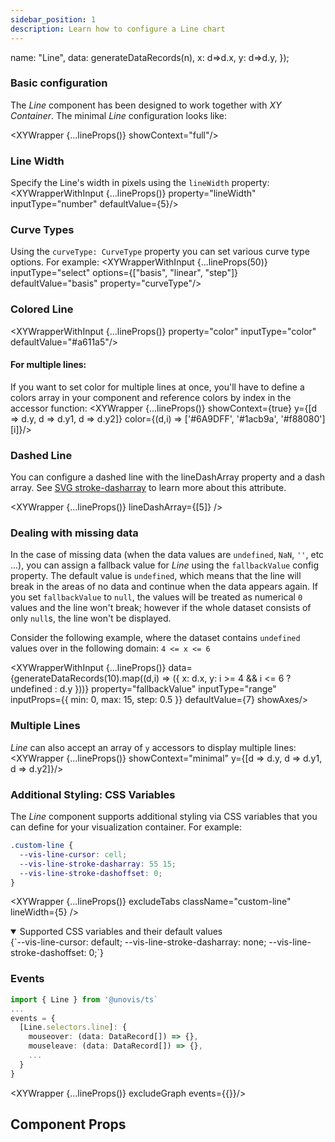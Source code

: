 ```yaml
---
sidebar_position: 1
description: Learn how to configure a Line chart
---
```


  name: "Line",
  data: generateDataRecords(n),
  x: d=>d.x,
  y: d=>d.y,
});

### Basic configuration
The _Line_ component has been designed to work together with _XY Container_. The minimal _Line_ configuration looks like:

<XYWrapper {...lineProps()} showContext="full"/>

### Line Width
Specify the Line's width in pixels using the `lineWidth` property:
<XYWrapperWithInput {...lineProps()} property="lineWidth" inputType="number" defaultValue={5}/>

### Curve Types
Using the `curveType: CurveType` property you can set various curve type options. For example:
<XYWrapperWithInput {...lineProps(50)} inputType="select" options={["basis", "linear", "step"]} defaultValue="basis" property="curveType"/>

### Colored Line
<XYWrapperWithInput {...lineProps()} property="color" inputType="color" defaultValue="#a611a5"/>

#### For multiple lines:
If you want to set color for multiple lines at once, you'll have to define a colors array in your component and reference colors by index in the accessor function:
<XYWrapper {...lineProps()} showContext={true} y={[d => d.y, d => d.y1, d => d.y2]} color={(d,i) => ['#6A9DFF', '#1acb9a', '#f88080'][i]}/>

### Dashed Line
You can configure a dashed line with the lineDashArray property and a dash array. See [SVG stroke-dasharray](https://developer.mozilla.org/en-US/docs/Web/SVG/Attribute/stroke-dasharray)
to learn more about this attribute.

<XYWrapper {...lineProps()} lineDashArray={[5]} />

### Dealing with missing data
In the case of missing data (when the data values are `undefined`, `NaN`, `''`, etc ...), you can assign a fallback value
for _Line_ using the `fallbackValue` config property. The default value is `undefined`, which means that the line will
break in the areas of no data and continue when the data appears again. If you set `fallbackValue` to `null`, the values
will be treated as numerical `0` values and the line won't break; however if the whole dataset consists of only `null`s,
the line won't be displayed.

Consider the following example, where the dataset contains `undefined` values over in the following domain:
`4 <= x <= 6`

<XYWrapperWithInput {...lineProps()}
  data={generateDataRecords(10).map((d,i) => ({ x: d.x, y: i >= 4 && i <= 6 ? undefined : d.y }))}
  property="fallbackValue"
  inputType="range"
  inputProps={{ min: 0, max: 15, step: 0.5 }}
  defaultValue={7}
  showAxes/>

### Multiple Lines
_Line_ can also accept an array of `y` accessors to display multiple lines:
<XYWrapper {...lineProps()} showContext="minimal" y={[d => d.y, d => d.y1, d => d.y2]}/>


### Additional Styling: CSS Variables
The _Line_ component supports additional styling via CSS variables that you can define for your visualization container. For example:

```css title="styles.css"
.custom-line {
  --vis-line-cursor: cell;
  --vis-line-stroke-dasharray: 55 15;
  --vis-line-stroke-dashoffset: 0;
}
```
<XYWrapper {...lineProps()} excludeTabs className="custom-line" lineWidth={5} />

<details open>
  <summary>Supported CSS variables and their default values</summary>
  <CodeBlock language="css">
{`--vis-line-cursor: default;
--vis-line-stroke-dasharray: none;
--vis-line-stroke-dashoffset: 0;`}
  </CodeBlock>
</details>

### Events
```ts
import { Line } from '@unovis/ts`
...
events = {
  [Line.selectors.line]: {
    mouseover: (data: DataRecord[]) => {},
    mouseleave: (data: DataRecord[]) => {},
    ...
  }
}
```
<XYWrapper {...lineProps()} excludeGraph events={{}}/>

## Component Props
<PropTable name="VisLine"></PropTable>
